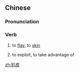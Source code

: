 ==Chinese==
{{zh-forms}}

===Pronunciation===
{{zh-pron
|m=bāpí
|cat=v
}}

===Verb===
{{zh-verb}}

# to [[flay]], to [[skin]]
# {{lb|zh|fugurative}} to exploit, to take advantage of

[[zh:扒皮]]
